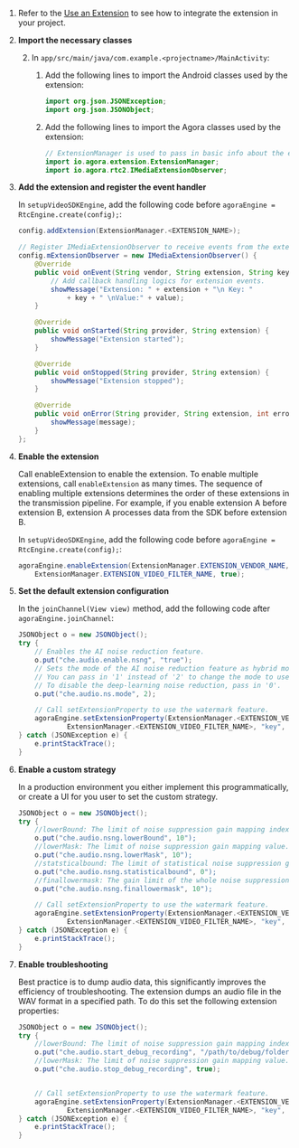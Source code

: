 <PlatformWrapper platform="android">

1. Refer to the [Use an Extension](../develop/use-an-extension#project-setup) to see how to integrate the  <Vg k="RTEE_NS" /> extension in your project.

1.  **Import the necessary classes**

    2.  In `app/src/main/java/com.example.<projectname>/MainActivity`:

        1.  Add the following lines to import the Android classes used by the extension:

            ``` java
            import org.json.JSONException;
            import org.json.JSONObject;
            ```

        2.  Add the following lines to import the Agora classes used by the extension:

            ``` java
            // ExtensionManager is used to pass in basic info about the extension
            import io.agora.extension.ExtensionManager;
            import io.agora.rtc2.IMediaExtensionObserver;
            ```


1. **Add the extension and register the event handler**

    In `setupVideoSDKEngine`, add the following code before `agoraEngine = RtcEngine.create(config);`:

    ```java
    config.addExtension(ExtensionManager.<EXTENSION_NAME>);

    // Register IMediaExtensionObserver to receive events from the extension.
    config.mExtensionObserver = new IMediaExtensionObserver() {
        @Override
        public void onEvent(String vendor, String extension, String key, String value) {
            // Add callback handling logics for extension events.
            showMessage("Extension: " + extension + "\n Key: "
                + key + " \nValue:" + value);
        }

        @Override
        public void onStarted(String provider, String extension) {
            showMessage("Extension started");
        }

        @Override
        public void onStopped(String provider, String extension) {
            showMessage("Extension stopped");
        }

        @Override
        public void onError(String provider, String extension, int error, String message) {
            showMessage(message);
        }
    };
    ```

1. **Enable the extension**

    Call enableExtension to enable the extension. To enable multiple extensions, call `enableExtension` as many times. The sequence of enabling multiple extensions determines the order of these extensions in the transmission pipeline. For example, if you enable extension A before extension B, extension A processes data from the SDK before extension B.

    In `setupVideoSDKEngine`, add the following code before `agoraEngine = RtcEngine.create(config);`:

    ```java
    agoraEngine.enableExtension(ExtensionManager.EXTENSION_VENDOR_NAME,
        ExtensionManager.EXTENSION_VIDEO_FILTER_NAME, true);
    ```

1. **Set the default extension configuration**

    In the `joinChannel(View view)` method, add the following code after `agoraEngine.joinChannel`:

    ```java
    JSONObject o = new JSONObject();
    try {
        // Enables the AI noise reduction feature.
        o.put("che.audio.enable.nsng", "true");
        // Sets the mode of the AI noise reduction feature as hybrid mode('2'), which uses both the traditional and deep-learning noise reduction.
        // You can pass in '1' instead of '2' to change the mode to use deep-learning noise reduction only.
        // To disable the deep-learning noise reduction, pass in '0'.
        o.put("che.audio.ns.mode", 2);

        // Call setExtensionProperty to use the watermark feature.
        agoraEngine.setExtensionProperty(ExtensionManager.<EXTENSION_VENDOR_NAME>,
                ExtensionManager.<EXTENSION_VIDEO_FILTER_NAME>, "key", o.toString());
    } catch (JSONException e) {
        e.printStackTrace();
    }
    ```

1. **Enable a custom strategy**

    In a production environment you either implement this programmatically, or create a UI for you user to set the custom strategy.
    ``` java
    JSONObject o = new JSONObject();
    try {
        //lowerBound: The limit of noise suppression gain mapping index. The default value is 80.
        o.put("che.audio.nsng.lowerBound", 10");
        //lowerMask: The limit of noise suppression gain mapping value. The default value is 50.
        o.put("che.audio.nsng.lowerMask", 10");
        //statsticalbound: The limit of statistical noise suppression gain. The default value is 5.
        o.put("che.audio.nsng.statisticalbound", 0");
        //finallowermask: The gain limit of the whole noise suppression framework. The default value is 30.
        o.put("che.audio.nsng.finallowermask", 10");

        // Call setExtensionProperty to use the watermark feature.
        agoraEngine.setExtensionProperty(ExtensionManager.<EXTENSION_VENDOR_NAME>,
                ExtensionManager.<EXTENSION_VIDEO_FILTER_NAME>, "key", o.toString());
    } catch (JSONException e) {
        e.printStackTrace();
    }
    ```

1. **Enable troubleshooting**

    Best practice is to dump audio data, this significantly improves the efficiency of troubleshooting. The <Vg k="RTEE_NS" /> extension dumps an audio file in the WAV format in a specified path. To do this set the following extension properties:

    ``` java
    JSONObject o = new JSONObject();
    try {
        //lowerBound: The limit of noise suppression gain mapping index. The default value is 80.
        o.put("che.audio.start_debug_recording", "/path/to/debug/folder");
        //lowerMask: The limit of noise suppression gain mapping value. The default value is 50.
        o.put("che.audio.stop_debug_recording", true);


        // Call setExtensionProperty to use the watermark feature.
        agoraEngine.setExtensionProperty(ExtensionManager.<EXTENSION_VENDOR_NAME>,
                ExtensionManager.<EXTENSION_VIDEO_FILTER_NAME>, "key", o.toString());
    } catch (JSONException e) {
        e.printStackTrace();
    }

    ```

</PlatformWrapper>

